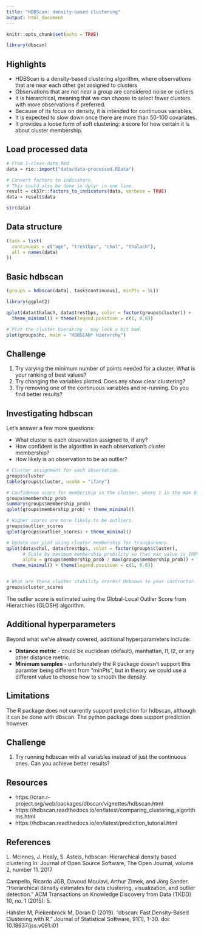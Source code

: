 ```yaml
---
title: "HDBScan: density-based clustering"
output: html_document
---
```


```r
knitr::opts_chunk$set(echo = TRUE)

library(dbscan)
```

## Highlights

  * HDBScan is a density-based clustering algorithm, where observations that are near each other get assigned to clusters
  * Observations that are not near a group are considered noise or outliers.
  * It is hierarchical, meaning that we can choose to select fewer clusters with more observations if preferred.
  * Because of its focus on density, it is intended for continuous variables.
  * It is expected to slow down once there are more than 50-100 covariates.
  * It provides a loose form of soft clustering: a score for how certain it is about cluster membership.

## Load processed data

```r
# From 1-clean-data.Rmd
data = rio::import("data/data-processed.RData")

# Convert factors to indicators.
# This could also be done in dplyr in one line.
result = ck37r::factors_to_indicators(data, verbose = TRUE)
data = result$data

str(data)
```

## Data structure

```r
(task = list(
  continuous = c("age", "trestbps", "chol", "thalach"),
  all = names(data)
))
```

## Basic hdbscan

```r
(groups = hdbscan(data[, task$continuous], minPts = 5L))

library(ggplot2)

qplot(data$thalach, data$trestbps, color = factor(groups$cluster)) + 
  theme_minimal() + theme(legend.position = c(1, 0.8))

# Plot the cluster hierarchy - may look a bit bad.
plot(groups$hc, main = "HDBSCAN* Hierarchy")
```

## Challenge

1. Try varying the minimum number of points needed for a cluster. What is your ranking of best values?
2. Try changing the variables plotted. Does any show clear clustering?
3. Try removing one of the continuous variables and re-running. Do you find better results?

## Investigating hdbscan

Let's answer a few more questions:

  * What cluster is each observation assigned to, if any?
  * How confident is the algorithm in each observation's cluster membership?
  * How likely is an observation to be an outlier?

```r
# Cluster assignment for each observation.
groups$cluster
table(groups$cluster, useNA = "ifany")

# Confidence score for membership in the cluster, where 1 is the max 0 = outlier.
groups$membership_prob
summary(groups$membership_prob)
qplot(groups$membership_prob) + theme_minimal()

# Higher scores are more likely to be outliers.
groups$outlier_scores
qplot(groups$outlier_scores) + theme_minimal()

# Update our plot using cluster membership for transparency.
qplot(data$chol, data$trestbps, color = factor(groups$cluster),
      # Scale by maximum membership probility so that max value is 100% opaque.
      alpha = groups$membership_prob / max(groups$membership_prob)) + 
  theme_minimal() + theme(legend.position = c(1, 0.6))


# What are these cluster stability scores? Unknown to your instructor.
groups$cluster_scores
```

The outlier score is estimated using the  Global-Local Outlier Score from Hierarchies (GLOSH) algorithm.

## Additional hyperparameters

Beyond what we've already covered, additional hyperparameters include:

  * **Distance metric** - could be euclidean (default), manhattan, l1, l2, or any other distance metric.
  * **Minimum samples** - unfortunately the R package doesn't support this paramter being different from "minPts", but in theory we could use a different value to choose how to smooth the density.
  
## Limitations

The R package does not currently support prediction for hdbscan, although it can be done with dbscan. The python package does support prediction however.

## Challenge

1. Try running hdbscan with all variables instead of just the continuous ones. Can you achieve better results?

## Resources

* https://cran.r-project.org/web/packages/dbscan/vignettes/hdbscan.html
* https://hdbscan.readthedocs.io/en/latest/comparing_clustering_algorithms.html
* https://hdbscan.readthedocs.io/en/latest/prediction_tutorial.html

## References

L. McInnes, J. Healy, S. Astels, hdbscan: Hierarchical density based clustering In: Journal of Open Source Software, The Open Journal, volume 2, number 11. 2017

Campello, Ricardo JGB, Davoud Moulavi, Arthur Zimek, and Jörg Sander. “Hierarchical density estimates for data clustering, visualization, and outlier detection.” ACM Transactions on Knowledge Discovery from Data (TKDD) 10, no. 1 (2015): 5.

Hahsler M, Piekenbrock M, Doran D (2019). “dbscan: Fast Density-Based Clustering with R.” Journal of Statistical Software, 91(1), 1-30. doi: 10.18637/jss.v091.i01
